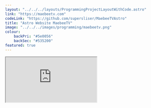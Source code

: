 ```yaml
---
layout: "../../../layouts/ProgrammingProjectLayoutWithCode.astro"
link: "https://maebeetv.com"
codeLink: "https://github.com/supersliser/MaebeeTVAstro"
title: "Astro Website MaebeeTV"
image: "../../../images/programming/maebeetv.png"
colour: 
    backPri: "#5e0056"
    backSec: "#535200"
featured: true
---
```


<div class="hContainer" style="padding-bottom: 5%;">

<section>
<iframe src="https://maebeetv.com"/>
</section>

<section>
MaebeeTV is one of the studios of which I am a part of, as one of my roles is head of IT, I am tasked with managing, maintaining and upgrading the official website of the company. It is built within the javascript framework 'Astro' and is designed to function as a basis for the companies advertising as well as a portfolio of the various projects that the studio has created.
</section>

</div>

